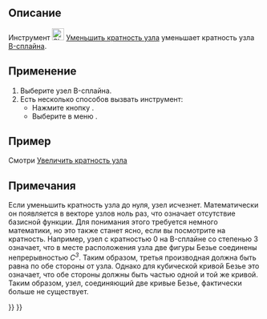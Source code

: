 <languages/>

{{Docnav/ru
|[[Sketcher_BSplineIncreaseKnotMultiplicity/ru|Увеличить кратность узла]]
|[[Sketcher_BSplineInsertKnot/ru|Вставить узел]]
|[[Sketcher_Workbench/ru|Скетчер]]
|IconL=Sketcher_BSplineIncreaseKnotMultiplicity.svg
|IconR=Sketcher_BSplineInsertKnot.svg‎
|IconC=Workbench_Sketcher.svg
}}

{{GuiCommand/ru
|Name=Sketcher BSplineDecreaseKnotMultiplicity
|Name/ru=Скетчер Уменьшить кратность узла
|MenuLocation=Эскиз → В-сплайн инструменты эскиза → Уменьшить кратность узла
|Workbenches=[[Sketcher_Workbench/ru|Скетчер]]
|Version=0.17
|SeeAlso=[[Sketcher_BSplineIncreaseKnotMultiplicity/ru|Скетчер Увеличить кратность узла]]
}}

<span id="Description"></span>
== Описание ==

Инструмент [[Image:Sketcher_BSplineDecreaseKnotMultiplicity.svg|24px]] [[Sketcher_BSplineDecreaseKnotMultiplicity/ru|Уменьшить кратность узла]] уменьшает кратность узла [[B-Splines|B-сплайна]].

<span id="Usage"></span>
== Применение ==

# Выберите узел B-сплайна.
# Есть несколько способов вызвать инструмент:
#* Нажмите кнопку {{Button|[[File:Sketcher_BSplineDecreaseKnotMultiplicity.svg|16px]] [[Sketcher_BSplineDecreaseKnotMultiplicity/ru|Уменьшить кратность узла]]}}.
#* Выберите в меню {{MenuCommand|Эскиз → В-сплайн инструменты эскиза → [[Image:Sketcher_BSplineDecreaseKnotMultiplicity.svg|16px]] Уменьшить кратность узла}}.

<span id="Example"></span>
== Пример ==

Смотри [[Sketcher_BSplineIncreaseKnotMultiplicity/ru#Example|Увеличить кратность узла]]

<span id="Notes"></span>
== Примечания ==

Если уменьшить кратность узла до нуля, узел исчезнет. Математически он появляется в векторе узлов ноль раз, что означает отсутствие базисной функции. Для понимания этого требуется немного математики, но это также станет ясно, если вы посмотрите на кратность. Например, узел с кратностью 0 на B-сплайне со степенью 3 означает, что в месте расположения узла две фигуры Безье соединены непрерывностью ''C<sup>3</sup>''. Таким образом, третья производная должна быть равна по обе стороны от узла. Однако для кубической кривой Безье это означает, что обе стороны должны быть частью одной и той же кривой. Таким образом, узел, соединяющий две кривые Безье, фактически больше не существует.


{{Docnav/ru
|[[Sketcher_BSplineIncreaseKnotMultiplicity/ru|Увеличить кратность узла]]
|[[Sketcher_BSplineInsertKnot/ru|Вставить узел]]
|[[Sketcher_Workbench/ru|Скетчер]]
|IconL=Sketcher_BSplineIncreaseKnotMultiplicity.svg
|IconR=Sketcher_BSplineInsertKnot.svg‎
|IconC=Workbench_Sketcher.svg
}}

{{Sketcher_Tools_navi{{#translation:}}}}
{{Userdocnavi{{#translation:}}}}